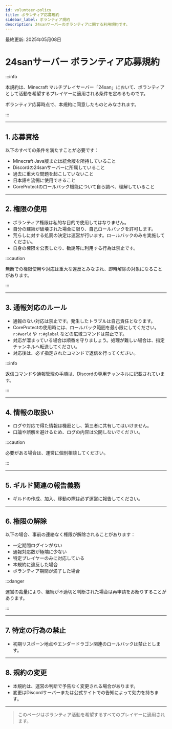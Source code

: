 ```yaml
---
id: volunteer-policy
title: ボランティア応募規約
sidebar_label: ボランティア規約
description: 24sanサーバーのボランティアに関する利用規約です。
---
```


最終更新: 2025年05月08日

# 24sanサーバー ボランティア応募規約

:::info

本規約は、Minecraft マルチプレイサーバー「24san」において、ボランティアとして活動を希望するプレイヤーに適用される条件を定めるものです。

ボランティア応募時点で、本規約に同意したものとみなされます。

:::

---

## 1. 応募資格

以下のすべての条件を満たすことが必要です：

- Minecraft Java版または統合版を所持していること  
- Discordの24sanサーバーに所属していること  
- 過去に重大な問題を起こしていないこと  
- 日本語を流暢に使用できること  
- CoreProtectのロールバック機能について自ら調べ、理解していること

---

## 2. 権限の使用

- ボランティア権限は私的な目的で使用してはなりません。  
- 自分の建築が破壊された場合に限り、自己ロールバックを許可します。  
- 荒らしに対する処罰の決定は運営が行います。ロールバックのみを実施してください。  
- 自身の権限を公表したり、勧誘等に利用する行為は禁止です。

:::caution

無断での権限使用や対応は重大な違反とみなされ、即時解除の対象になることがあります。

:::

---

## 3. 通報対応のルール

- 通報のない対応は禁止です。発生したトラブルは自己責任となります。  
- CoreProtectの使用時には、ロールバック範囲を最小限にしてください。  
  `r:#world` や `r:#global` などの広域コマンドは禁止です。  
- 対応が溜まっている場合は順番を守りましょう。処理が難しい場合は、指定チャンネルへ転送してください。  
- 対応後は、必ず指定されたコマンドで返信を行ってください。

:::info

返信コマンドや通報管理の手順は、Discordの専用チャンネルに記載されています。

:::

---

## 4. 情報の取扱い

- ログや対応で得た情報は機密とし、第三者に共有してはいけません。  
- 口論や誤解を避けるため、ログの内容は公開しないでください。

:::caution

必要がある場合は、運営に個別相談してください。

:::

---

## 5. ギルド関連の報告義務

- ギルドの作成、加入、移動の際は必ず運営に報告してください。

---

## 6. 権限の解除

以下の場合、事前の連絡なく権限が解除されることがあります：

- 一定期間ログインがない  
- 通報対応数が極端に少ない  
- 特定プレイヤーのみに対応している  
- 本規約に違反した場合  
- ボランティア期間が満了した場合

:::danger

運営の裁量により、継続が不適切と判断された場合は再申請をお断りすることがあります。

:::

---

## 7. 特定の行為の禁止

- 初期リスポーン地点やエンダードラゴン関連のロールバックは禁止とします。

---

## 8. 規約の変更

- 本規約は、運営の判断で予告なく変更される場合があります。  
- 変更はDiscordサーバーまたは公式サイトでの告知によって効力を持ちます。

---

> このページはボランティア活動を希望するすべてのプレイヤーに適用されます。
